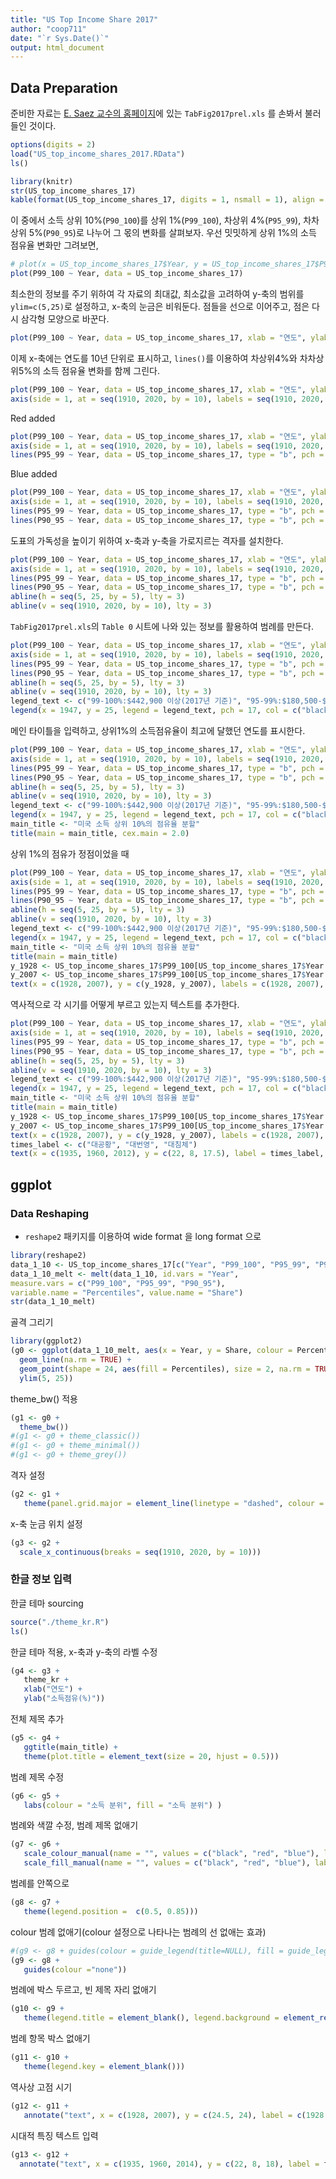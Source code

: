 ```yaml
---
title: "US Top Income Share 2017"
author: "coop711"
date: "`r Sys.Date()`"
output: html_document
---
```


## Data Preparation

준비한 자료는  [E. Saez 교수의 홈페이지](http://elsa.berkeley.edu/~saez/)에 있는 `TabFig2017prel.xls` 를 손봐서 불러들인 것이다. 

```r
options(digits = 2)
load("US_top_income_shares_2017.RData")
ls()
```

<!--작업을 마친 자료파일은 `US_top_income_shares_17`이며, 이 자료의 구조와 앞의 몇 열의 값은 다음과 같다.-->

```r
library(knitr)
str(US_top_income_shares_17)
kable(format(US_top_income_shares_17, digits = 1, nsmall = 1), align = "r")
```

이 중에서 소득 상위 10%(`P90_100`)를 상위 1%(`P99_100`), 차상위 4%(`P95_99`), 차차상위 5%(`P90_95`)로 나누어 그 몫의 변화를 살펴보자. 우선 밋밋하게 상위 1%의 소득 점유율 변화만 그려보면,

```r
# plot(x = US_top_income_shares_17$Year, y = US_top_income_shares_17$P99_100)
plot(P99_100 ~ Year, data = US_top_income_shares_17)
```

<P style = "page-break-before:always">

최소한의 정보를 주기 위하여 각 자료의 최대값, 최소값을 고려하여 y-축의 범위를 `ylim=c(5,25)`로 설정하고, x-축의 눈금은 비워둔다. 점들을 선으로 이어주고, 점은 다시 삼각형 모양으로 바꾼다.

```r
plot(P99_100 ~ Year, data = US_top_income_shares_17, xlab = "연도", ylab = "소득점유(%)", ylim = c(5, 25), xaxt = "n", type = "b", pch = 17)
```

이제 x-축에는 연도를 10년 단위로 표시하고, `lines()`를 이용하여 차상위4%와 차차상위5%의 소득 점유율 변화를 함께 그린다.

```r
plot(P99_100 ~ Year, data = US_top_income_shares_17, xlab = "연도", ylab = "소득점유(%)", xlim = c(1910, 2020), ylim = c(5, 25), xaxt = "n", type = "b", pch = 17)
axis(side = 1, at = seq(1910, 2020, by = 10), labels = seq(1910, 2020, by = 10))
```

<P style = "page-break-before:always">

Red added

```r
plot(P99_100 ~ Year, data = US_top_income_shares_17, xlab = "연도", ylab = "소득점유(%)", xlim = c(1910, 2020), ylim = c(5, 25), xaxt = "n", type = "b", pch = 17)
axis(side = 1, at = seq(1910, 2020, by = 10), labels = seq(1910, 2020, by = 10))
lines(P95_99 ~ Year, data = US_top_income_shares_17, type = "b", pch = 17, col = "red")
```
Blue added

```r
plot(P99_100 ~ Year, data = US_top_income_shares_17, xlab = "연도", ylab = "소득점유(%)", xlim = c(1910, 2020), ylim = c(5, 25), xaxt = "n", type = "b", pch = 17)
axis(side = 1, at = seq(1910, 2020, by = 10), labels = seq(1910, 2020, by = 10))
lines(P95_99 ~ Year, data = US_top_income_shares_17, type = "b", pch = 17, col = "red")
lines(P90_95 ~ Year, data = US_top_income_shares_17, type = "b", pch = 17, col = "blue")
```

<P style = "page-break-before:always">

도표의 가독성을 높이기 위하여 x-축과 y-축을 가로지르는 격자를 설치한다.

```r
plot(P99_100 ~ Year, data = US_top_income_shares_17, xlab = "연도", ylab = "소득점유(%)", xlim = c(1910, 2020), ylim = c(5, 25), xaxt = "n", type = "b", pch = 17)
axis(side = 1, at = seq(1910, 2020, by = 10), labels = seq(1910, 2020, by = 10))
lines(P95_99 ~ Year, data = US_top_income_shares_17, type = "b", pch = 17, col = "red")
lines(P90_95 ~ Year, data = US_top_income_shares_17, type = "b", pch = 17, col = "blue")
abline(h = seq(5, 25, by = 5), lty = 3)
abline(v = seq(1910, 2020, by = 10), lty = 3)
```

<P style = "page-break-before:always">

`TabFig2017prel.xls`의 `Table 0` 시트에 나와 있는 정보를 활용하여 범례를 만든다.

```r
plot(P99_100 ~ Year, data = US_top_income_shares_17, xlab = "연도", ylab = "소득점유(%)", xlim = c(1910, 2020), ylim = c(5,25), xaxt = "n", type = "b", pch = 17)
axis(side = 1, at = seq(1910, 2020, by = 10), labels = seq(1910, 2020, by = 10))
lines(P95_99 ~ Year, data = US_top_income_shares_17, type = "b", pch = 17, col = "red")
lines(P90_95 ~ Year, data = US_top_income_shares_17, type = "b", pch = 17, col = "blue")
abline(h = seq(5, 25, by = 5), lty = 3)
abline(v = seq(1910, 2020, by = 10), lty = 3)
legend_text <- c("99-100%:$442,900 이상(2017년 기준)", "95-99%:$180,500-$442,900", "90-95%:$124,810-$180,500")
legend(x = 1947, y = 25, legend = legend_text, pch = 17, col = c("black", "red", "blue"))
```

<P style = "page-break-before:always">

메인 타이틀을 입력하고, 상위1%의 소득점유율이 최고에 달했던 연도를 표시한다.

```r
plot(P99_100 ~ Year, data = US_top_income_shares_17, xlab = "연도", ylab = "소득점유(%)", xlim = c(1910, 2020), ylim = c(5,25), xaxt = "n", type = "b", pch = 17)
axis(side = 1, at = seq(1910, 2020, by = 10), labels = seq(1910, 2020, by = 10))
lines(P95_99 ~ Year, data = US_top_income_shares_17, type = "b", pch = 17, col = "red")
lines(P90_95 ~ Year, data = US_top_income_shares_17, type = "b", pch = 17, col = "blue")
abline(h = seq(5, 25, by = 5), lty = 3)
abline(v = seq(1910, 2020, by = 10), lty = 3)
legend_text <- c("99-100%:$442,900 이상(2017년 기준)", "95-99%:$180,500-$442,900", "90-95%:$124,810-$180,500")
legend(x = 1947, y = 25, legend = legend_text, pch = 17, col = c("black", "red", "blue"))
main_title <- "미국 소득 상위 10%의 점유율 분할"
title(main = main_title, cex.main = 2.0)
```

<P style = "page-break-before:always">

상위 1%의 점유가 정점이었을 때

```r
plot(P99_100 ~ Year, data = US_top_income_shares_17, xlab = "연도", ylab = "소득점유(%)", xlim = c(1910, 2020), ylim = c(5,25), xaxt = "n", type = "b", pch = 17)
axis(side = 1, at = seq(1910, 2020, by = 10), labels = seq(1910, 2020, by = 10))
lines(P95_99 ~ Year, data = US_top_income_shares_17, type = "b", pch = 17, col = "red")
lines(P90_95 ~ Year, data = US_top_income_shares_17, type = "b", pch = 17, col = "blue")
abline(h = seq(5, 25, by = 5), lty = 3)
abline(v = seq(1910, 2020, by = 10), lty = 3)
legend_text <- c("99-100%:$442,900 이상(2017년 기준)", "95-99%:$180,500-$442,900", "90-95%:$124,810-$180,500")
legend(x = 1947, y = 25, legend = legend_text, pch = 17, col = c("black", "red", "blue"))
main_title <- "미국 소득 상위 10%의 점유율 분할"
title(main = main_title)
y_1928 <- US_top_income_shares_17$P99_100[US_top_income_shares_17$Year == 1928]
y_2007 <- US_top_income_shares_17$P99_100[US_top_income_shares_17$Year == 2007]
text(x = c(1928, 2007), y = c(y_1928, y_2007), labels = c(1928, 2007), pos = 3)
```

<P style = "page-break-before:always">

역사적으로 각 시기를 어떻게 부르고 있는지 텍스트를 추가한다.

```r
plot(P99_100 ~ Year, data = US_top_income_shares_17, xlab = "연도", ylab = "소득점유(%)", xlim = c(1910, 2020), ylim = c(5,25), xaxt = "n", type = "b", pch = 17)
axis(side = 1, at = seq(1910, 2020, by = 10), labels = seq(1910, 2020, by = 10))
lines(P95_99 ~ Year, data = US_top_income_shares_17, type = "b", pch = 17, col = "red")
lines(P90_95 ~ Year, data = US_top_income_shares_17, type = "b", pch = 17, col = "blue")
abline(h = seq(5, 25, by = 5), lty = 3)
abline(v = seq(1910, 2020, by = 10), lty = 3)
legend_text <- c("99-100%:$442,900 이상(2017년 기준)", "95-99%:$180,500-$442,900", "90-95%:$124,810-$180,500")
legend(x = 1947, y = 25, legend = legend_text, pch = 17, col = c("black", "red", "blue"))
main_title <- "미국 소득 상위 10%의 점유율 분할"
title(main = main_title)
y_1928 <- US_top_income_shares_17$P99_100[US_top_income_shares_17$Year == 1928]
y_2007 <- US_top_income_shares_17$P99_100[US_top_income_shares_17$Year == 2007]
text(x = c(1928, 2007), y = c(y_1928, y_2007), labels = c(1928, 2007), pos = 3)
times_label <- c("대공황", "대번영", "대침체")
text(x = c(1935, 1960, 2012), y = c(22, 8, 17.5), label = times_label, cex = 2.0, col = "red")
```

<P style = "page-break-before:always">

## ggplot

### Data Reshaping

* `reshape2` 패키지를 이용하여 wide format 을 long format 으로

```r
library(reshape2)
data_1_10 <- US_top_income_shares_17[c("Year", "P99_100", "P95_99", "P90_95")]
data_1_10_melt <- melt(data_1_10, id.vars = "Year", 
measure.vars = c("P99_100", "P95_99", "P90_95"), 
variable.name = "Percentiles", value.name = "Share")
str(data_1_10_melt)
```

골격 그리기

```r
library(ggplot2)
(g0 <- ggplot(data_1_10_melt, aes(x = Year, y = Share, colour = Percentiles)) + 
  geom_line(na.rm = TRUE) + 
  geom_point(shape = 24, aes(fill = Percentiles), size = 2, na.rm = TRUE) + 
  ylim(5, 25))
```

<P style = "page-break-before:always">

theme_bw() 적용

```r
(g1 <- g0 + 
  theme_bw())
#(g1 <- g0 + theme_classic())
#(g1 <- g0 + theme_minimal())
#(g1 <- g0 + theme_grey())
```

격자 설정

```r
(g2 <- g1 + 
   theme(panel.grid.major = element_line(linetype = "dashed", colour = "black")))
```

x-축 눈금 위치 설정

```r
(g3 <- g2 + 
  scale_x_continuous(breaks = seq(1910, 2020, by = 10)))
```


### 한글 정보 입력

한글 테마 sourcing

```r
source("./theme_kr.R")
ls()
```

<P style = "page-break-before:always">

한글 테마 적용, x-축과 y-축의 라벨 수정

```r
(g4 <- g3 + 
   theme_kr + 
   xlab("연도") + 
   ylab("소득점유(%)"))
```

전체 제목 추가

```r
(g5 <- g4 + 
   ggtitle(main_title) + 
   theme(plot.title = element_text(size = 20, hjust = 0.5)))
```

<P style = "page-break-before:always">

범례 제목 수정

```r
(g6 <- g5 + 
   labs(colour = "소득 분위", fill = "소득 분위") )
```

범례와 색깔 수정, 범례 제목 없애기

```r
(g7 <- g6 + 
   scale_colour_manual(name = "", values = c("black", "red", "blue"), labels = legend_text) +
   scale_fill_manual(name = "", values = c("black", "red", "blue"), labels = legend_text))
```

<P style = "page-break-before:always">

범례를 안쪽으로

```r
(g8 <- g7 + 
   theme(legend.position =  c(0.5, 0.85)))
```

colour 범례 없애기(colour 설정으로 나타나는 범례의 선 없애는 효과)

```r
#(g9 <- g8 + guides(colour = guide_legend(title=NULL), fill = guide_legend(title=NULL)))
(g9 <- g8 + 
   guides(colour ="none"))
```

<P style = "page-break-before:always">

범례에 박스 두르고, 빈 제목 자리 없애기

```r
(g10 <- g9 + 
   theme(legend.title = element_blank(), legend.background = element_rect(fill = "white", colour = "black")))
```

범례 항목 박스 없애기

```r
(g11 <- g10 + 
   theme(legend.key = element_blank()))
```

<P style = "page-break-before:always">

역사상 고점 시기

```r
(g12 <- g11 + 
   annotate("text", x = c(1928, 2007), y = c(24.5, 24), label = c(1928, 2007)))
```

시대적 특징 텍스트 입력

```r
(g13 <- g12 + 
  annotate("text", x = c(1935, 1960, 2014), y = c(22, 8, 18), label = times_label, colour = "red", family = "", size = 8))
```

